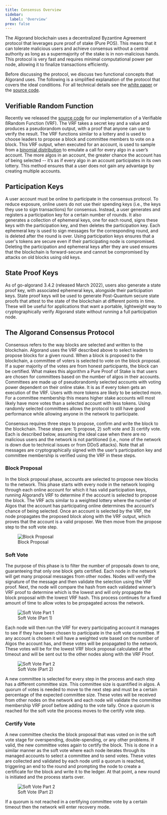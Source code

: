 ```yaml
---
title: Consensus Overview
sidebar:
  label: 'Overview'
prev: false
---
```



The Algorand blockchain uses a decentralized Byzantine Agreement protocol that leverages pure proof
of stake (Pure POS). This means that it can tolerate malicious users and achieve consensus without a
central authority as long as a supermajority of the stake is in non-malicious hands. This protocol
is very fast and requires minimal computational power per node, allowing it to finalize transactions
efficiently.

Before discussing the protocol, we discuss two functional concepts that Algorand uses. The following
is a simplified explanation of the protocol that covers the ideal conditions. For all technical
details see the
[white paper](https://26119259.fs1.hubspotusercontent-eu1.net/hubfs/26119259/Website-2024/PDFs/Algorand%20-%20Whitepaper.pdf)
or the [source code](https://github.com/algorand/go-algorand).

## Verifiable Random Function

Recently we released the [source code](https://github.com/algorand/libsodium/tree/master/src) for
our implementation of a Verifiable ßRandom Function (VRF). The VRF takes a secret key and a value
and produces a pseudorandom output, with a proof that anyone can use to verify the result. The VRF
functions similar to a lottery and is used to choose leaders to propose a block and committee
members to vote on a block. This VRF output, when executed for an account, is used to sample from a
[binomial distribution](https://en.wikipedia.org/wiki/Binomial_distribution) to emulate a call for
every algo in a user’s account. The more algos in an account, the greater chance the account has of
being selected -- it’s as if every algo in an account participates in its own lottery. This method
ensures that a user does not gain any advantage by creating multiple accounts.

## Participation Keys

A user account must be online to participate in the consensus protocol. To reduce exposure, online
users do not use their spending keys (i.e., the keys they use to sign transactions) for consensus.
Instead, a user generates and registers a participation key for a certain number of rounds. It also
generates a collection of ephemeral keys, one for each round, signs these keys with the
participation key, and then deletes the participation key. Each ephemeral key is used to sign
messages for the corresponding round, and is deleted after the round is over. Using participation
keys ensures that a user's tokens are secure even if their participating node is compromised.
Deleting the participation and ephemeral keys after they are used ensures that the blockchain is
forward-secure and cannot be compromised by attacks on old blocks using old keys.

## State Proof Keys

As of go-algorand 3.4.2 (released March 2022), users also generate a state proof key, with
associated ephemeral keys, alongside their participation keys. State proof keys will be used to
generate Post-Quantum secure state proofs that attest to the state of the blockchain at different
points in time. These will be useful for applications that want a portable, lightweight way to
cryptographically verify Algorand state without running a full participation node.

## The Algorand Consensus Protocol

Consensus refers to the way blocks are selected and written to the blockchain. Algorand uses the VRF
described above to select leaders to propose blocks for a given round. When a block is proposed to
the blockchain, a committee of voters is selected to vote on the block proposal. If a super majority
of the votes are from honest participants, the block can be certified. What makes this algorithm a
Pure Proof of Stake is that users are chosen for committees based on the number of algos in their
accounts. Committees are made up of pseudorandomly selected accounts with voting power dependent on
their online stake. It is as if every token gets an execution of the VRF. Users with more tokens are
likely to be selected more. For a committee membership this means higher stake accounts will most
likely have more votes than a selected account with less tokens. Using randomly selected committees
allows the protocol to still have good performance while allowing anyone in the network to
participate.

Consensus requires three steps to propose, confirm and write the block to the blockchain. These
steps are: 1) propose, 2) soft vote and 3) certify vote. Each is described below, assuming the ideal
case when there are no malicious users and the network is not partitioned (i.e., none of the network
is down due to technical issues or from DDoS attacks). Note that all messages are cryptographically
signed with the user’s participation key and committee membership is verified using the VRF in these
steps.

### Block Proposal

In the block proposal phase, accounts are selected to propose new blocks to the network. This phase
starts with every node in the network looping through each online account for which it has valid
participation keys, running Algorand’s VRF to determine if the account is selected to propose the
block. The VRF acts similar to a weighted lottery where the number of Algos that the account has
participating online determines the account’s chance of being selected. Once an account is selected
by the VRF, the node propagates the proposed block along with the VRF output, which proves that the
account is a valid proposer. We then move from the propose step to the soft vote step.

<figure>
  <Image src={consensus1} alt='Block Proposal' />
  <figcaption>Block Proposal</figcaption>
</figure>

### Soft Vote

The purpose of this phase is to filter the number of proposals down to one, guaranteeing that only
one block gets certified. Each node in the network will get many proposal messages from other nodes.
Nodes will verify the signature of the message and then validate the selection using the VRF proof.
Next, the node will compare the hash from each validated winner’s VRF proof to determine which is
the lowest and will only propagate the block proposal with the lowest VRF hash. This process
continues for a fixed amount of time to allow votes to be propagated across the network.

<figure>
  <Image src={consensus2} alt='Soft Vote Part 1' />
  <figcaption>Soft Vote (Part 1)</figcaption>
</figure>

Each node will then run the VRF for every participating account it manages to see if they have been
chosen to participate in the soft vote committee. If any account is chosen it will have a weighted
vote based on the number of Algos the account has, and these votes will be propagated to the
network. These votes will be for the lowest VRF block proposal calculated at the timeout and will be
sent out to the other nodes along with the VRF Proof.

<figure>
  <Image src={consensus3} alt='Soft Vote Part 2' />
  <figcaption>Soft Vote (Part 2)</figcaption>
</figure>

A new committee is selected for every step in the process and each step has a different committee
size. This committee size is quantified in algos. A quorum of votes is needed to move to the next
step and must be a certain percentage of the expected committee size. These votes will be received
from other nodes on the network and each node will validate the committee membership VRF proof
before adding to the vote tally. Once a quorum is reached for the soft vote the process moves to the
certify vote step.

### Certify Vote

A new committee checks the block proposal that was voted on in the soft vote stage for overspending,
double-spending, or any other problems. If valid, the new committee votes again to certify the
block. This is done in a similar manner as the soft vote where each node iterates through its
managed accounts to select a committee and to send votes. These votes are collected and validated by
each node until a quorum is reached, triggering an end to the round and prompting the node to create
a certificate for the block and write it to the ledger. At that point, a new round is initiated and
the process starts over.

<figure>
  <Image src={consensus4} alt='Soft Vote Part 2' />
  <figcaption>Soft Vote (Part 2)</figcaption>
</figure>

If a quorum is not reached in a certifying committee vote by a certain timeout then the network will
enter recovery mode.
